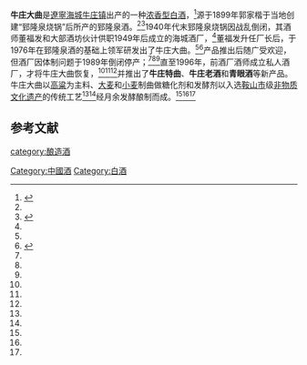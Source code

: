 {{中国非物质文化遗产 
| 级别 = 省
|名称 = 牛庄大曲酿造技艺 
|子项 =
|图片 = 
|申报地区或单位 = [[海城市|海城市]]
|序号 = 
|编号项目 =
|登录时间 = 2011年
|备注 = 第三批市级非遗项目
|分类 = 传统技艺
|省区市 = 鞍山市
}}
'''牛庄大曲'''是[[遼寧|遼寧]][[海城市|海城]][[牛庄镇_(海城市)|牛庄镇]]出产的一种[[浓香型白酒|浓香型白酒]]，<ref name=l0>{{cite web|url=http://lnhc.wenming.cn/12/201603/t20160308_2385899.html |title=海城东北烧酒 接力在传统酿造工艺中进行 |language=Zh-hans|accessdate=2016年3月8日}}</ref>源于1899年郭家楷于当地创建“郅隆泉烧锅”后所产的郅隆泉酒。<ref name=l0/><ref name=l2>{{cite web|url=http://sydlscd.cn/?20/201604/t20160406_2462785.htm |title=海城市牛庄大曲：传承中的老工艺|language=Zh-hans|accessdate=2016年4月6日}}</ref>1940年代末郅隆泉烧锅因战乱倒闭，其酒师董福发和大部酒坊伙计供职1949年后成立的海城酒厂，<ref name=l0/>董福发升任厂长后，于1976年在郅隆泉酒的基础上领军研发出了牛庄大曲。<ref name=l2/><ref name=l1>{{cite web|url=http://anshan.nen.com.cn/system/2014/12/12/014413981.shtml|title=让海城传统酿酒工艺代代传承|language=Zh-hans|accessdate=2014年12月12日|archive-date=2015年7月30日|archive-url=https://web.archive.org/web/20150730161900/http://anshan.nen.com.cn/system/2014/12/12/014413981.shtml|dead-url=no}}</ref>产品推出后随广受欢迎，但酒厂因体制问题于1989年倒闭停产；<ref name=l0/><ref name=l1/><ref name=l2/>直至1996年，前酒厂酒师成立私人酒厂，才将牛庄大曲恢复，<ref name=l0/><ref name=l1/><ref name=l2/>并推出了'''牛庄特曲'''、'''牛庄老酒'''和'''青眼酒'''等新产品。牛庄大曲以[[高粱|高粱]]为主料、[[大麦|大麦]]和[[小麦|小麦]]制曲做糖化剂和发酵剂以入选[[鞍山市|鞍山市]]级[[非物质文化遗产|非物质文化遗产]]的传统工艺<ref name=l1/><ref name=l2/>经月余发酵酿制而成。<ref name=l0/><ref name=l1/><ref name=l2/>

==参考文献==
{{reflist}}
{{饮料小作品}}
{{中華酒文化}}

[[category:酿造酒|category:酿造酒]]
[[Category:中國酒|Category:中國酒]]
[[Category:白酒|Category:白酒]]